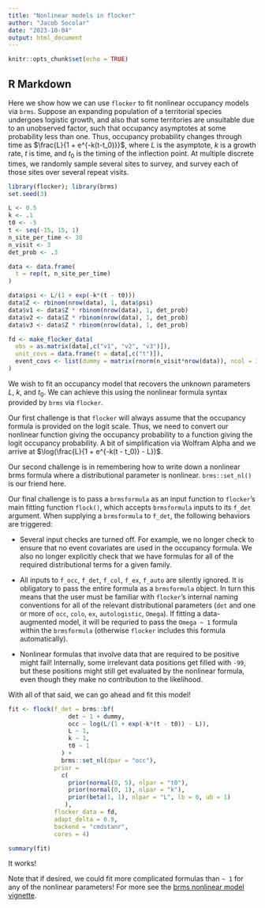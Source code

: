 ```yaml
---
title: "Nonlinear models in flocker"
author: "Jacob Socolar"
date: "2023-10-04"
output: html_document
---
```


```r
knitr::opts_chunk$set(echo = TRUE)
```

## R Markdown

Here we show how we can use `flocker` to fit nonlinear occupancy models via `brms`. Suppose an expanding population of a territorial species undergoes logistic growth, and also that some territories are unsuitable due to an unobserved factor, such that occupancy asymptotes at some probability less than one. Thus, occupancy probability changes through time as $\frac{L}{1 + e^{-k(t-t_0)}}$, where $L$ is the asymptote, $k$ is a growth rate, $t$ is time, and $t_0$ is the timing of the inflection point. At multiple discrete times, we randomly sample several sites to survey, and survey each of those sites over several repeat visits.

```r
library(flocker); library(brms)
set.seed(3)

L <- 0.5
k <- .1
t0 <- -5
t <- seq(-15, 15, 1)
n_site_per_time <- 30
n_visit <- 3
det_prob <- .3

data <- data.frame(
  t = rep(t, n_site_per_time)
)

data$psi <- L/(1 + exp(-k*(t - t0)))
data$Z <- rbinom(nrow(data), 1, data$psi)
data$v1 <- data$Z * rbinom(nrow(data), 1, det_prob)
data$v2 <- data$Z * rbinom(nrow(data), 1, det_prob)
data$v3 <- data$Z * rbinom(nrow(data), 1, det_prob)

fd <- make_flocker_data(
  obs = as.matrix(data[,c("v1", "v2", "v3")]),
  unit_covs = data.frame(t = data[,c("t")]),
  event_covs <- list(dummy = matrix(rnorm(n_visit*nrow(data)), ncol = 3))
)

```

We wish to fit an occupancy model that recovers the unknown parameters $L$, $k$, and $t_0$. We can achieve this using the nonlinear formula syntax provided by `brms` via `flocker`. 

Our first challenge is that `flocker` will always assume that the occupancy formula is provided on the logit scale. Thus, we need to convert our nonlinear function giving the occupancy probability to a function giving the logit occupancy probability. A bit of simplification via Wolfram Alpha and we arrive at $\log(\frac{L}{1 + e^{-k(t - t_0)} - L})$.

Our second challenge is in remembering how to write down a nonlinear brms formula where a distributional parameter is nonlinear. `brms::set_nl()` is our friend here.

Our final challenge is to pass a `brmsformula` as an input function to `flocker`'s main fitting function `flock()`, which accepts `brmsformula` inputs to its `f_det` argument. When supplying a `brmsformula` to `f_det`, the following behaviors are triggered:

* Several input checks are turned off.  For example, we no longer check to ensure that no event covariates are used in the occupancy formula.  We also no longer explicitly check that we have formulas for all of the required distributional terms for a given family.

* All inputs to `f_occ`, `f_det`, `f_col`, `f_ex`, `f_auto` are silently ignored. It is obligatory to pass the entire formula as a `brmsformula` object. In turn this means that the user must be familiar with `flocker`'s internal naming conventions for all of the relevant distributional parameters (`det` and one or more of `occ`, `colo`, `ex`, `autologistic`, `Omega`). If fitting a data-augmented model, it will be requried to pass the `Omega ~ 1` formula within the `brmsformula` (otherwise `flocker` includes this formula automatically).

* Nonlinear formulas that involve data that are required to be positive might fail! Internally, some irrelevant data positions get filled with `-99`, but these positions might still get evaluated by the nonlinear formula, even though they make no contribution to the likelihood.

With all of that said, we can go ahead and fit this model!

```r
fit <- flock(f_det = brms::bf(
                 det ~ 1 + dummy,
                 occ ~ log(L/(1 + exp(-k*(t - t0)) - L)),
                 L ~ 1,
                 k ~ 1,
                 t0 ~ 1
               ) +
               brms::set_nl(dpar = "occ"),
             prior = 
               c(
                 prior(normal(0, 5), nlpar = "t0"),
                 prior(normal(0, 1), nlpar = "k"), 
                 prior(beta(1, 1), nlpar = "L", lb = 0, ub = 1)
                ),
             flocker_data = fd, 
             adapt_delta = 0.9,
             backend = "cmdstanr", 
             cores = 4)
```

```r
summary(fit)

```

It works! 

Note that if desired, we could fit more complicated formulas than `~ 1` for any of the nonlinear parameters! For more see the [brms nonlinear model vignette](https://cran.r-project.org/web/packages/brms/vignettes/brms_nonlinear.html).



